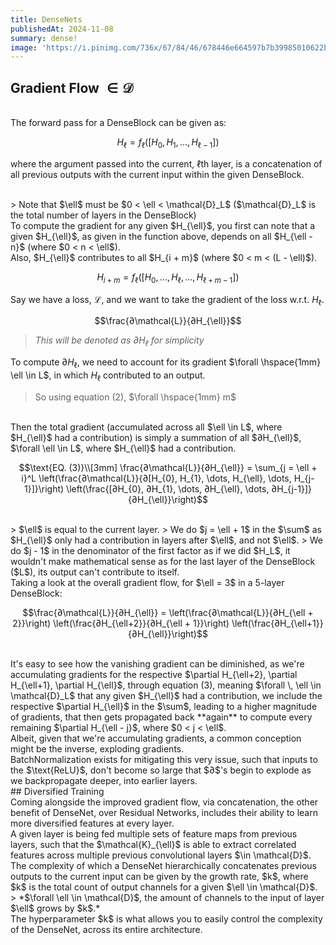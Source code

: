 ```yaml
---
title: DenseNets
publishedAt: 2024-11-08
summary: dense!
image: 'https://i.pinimg.com/736x/67/84/46/678446e664597b7b39985010622b830f.jpg'
---
```


## Gradient Flow $\in \mathcal{D}$

<br/>
The forward pass for a DenseBlock can be given as:

```math
H_{\ell} = f_{\ell}([H_0, H_1, ..., H_{\ell - 1}]) \tag{1}
```

where the argument passed into the current, $\ell$th layer, is a concatenation of all previous outputs with the current input within the given DenseBlock.

<br/>
> Note that $\ell$ must be $0 < \ell < \mathcal{D}_L$ ($\mathcal{D}_L$ is the total number of layers in the DenseBlock)

<br/>
To compute the gradient for any given $H_{\ell}$, you first can note that a given $H_{\ell}$, as given in the function above, depends on all $H_{\ell - n}$ (where $0 < n < \ell$).

<br/>
Also, $H_{\ell}$ contributes to all $H_{i + m}$ (where $0 < m < (L - \ell)$).

```math
H_{i + m} = f_{\ell}([H_0, ... , H_{\ell}, ..., H_{\ell + m - 1}]) \tag{2}
```

Say we have a loss, $\mathcal{L}$, and we want to take the gradient of the loss w.r.t. $H_{\ell}$.

```math
\frac{∂\mathcal{L}}{∂H_{\ell}}
```

> *This will be denoted as $∂H_{\ell}$ for simplicity*

To compute $∂H_{\ell}$, we need to account for its gradient $\forall \hspace{1mm} \ell \in L$, in which $H_{\ell}$ contributed to an output.
<br/>
> So using equation $(2)$, $\forall \hspace{1mm} m$

<br/>
Then the total gradient (accumulated across all $\ell \in L$, where $H_{\ell}$ had a contribution) is simply a summation of all $∂H_{\ell}$, $\forall \ell \in L$, where $H_{\ell}$ had a contribution.

```math
\text{EQ. (3)}\\[3mm]
\frac{∂\mathcal{L}}{∂H_{\ell}} = \sum_{j = \ell + i}^L \left(\frac{∂\mathcal{L}}{∂[H_{0}, H_{1}, \dots, H_{\ell}, \dots, H_{j-1}]}\right) \left(\frac{[∂H_{0}, ∂H_{1}, \dots, ∂H_{\ell}, \dots, ∂H_{j-1}]}{∂H_{\ell}}\right)
```

<br/>
> $\ell$ is equal to the current layer.  
> We do $j = \ell + 1$ in the $\sum$ as $H_{\ell}$ only had a contribution in layers after $\ell$, and not $\ell$.  
> We do $j - 1$ in the denominator of the first factor as if we did $H_L$, it wouldn't make mathematical sense as for the last layer of the DenseBlock ($L$), its output can't contribute to itself.

<br/>
Taking a look at the overall gradient flow, for $\ell = 3$ in a 5-layer DenseBlock:

```math
\frac{∂\mathcal{L}}{∂H_{\ell}} = \left(\frac{∂\mathcal{L}}{∂H_{\ell + 2}}\right) \left(\frac{∂H_{\ell+2}}{∂H_{\ell + 1}}\right) \left(\frac{∂H_{\ell+1}}{∂H_{\ell}}\right)
```

<br/>
It's easy to see how the vanishing gradient can be diminished, as we're accumulating gradients for the respective $\partial H_{\ell+2}, \partial H_{\ell+1}, \partial H_{\ell}$, through equation (3), meaning $\forall \, \ell \in \mathcal{D}_L$ that any given $H_{\ell}$ had a contribution, we include the respective $\partial H_{\ell}$ in the $\sum$, leading to a higher magnitude of gradients, that then gets propagated back **again** to compute every remaining $\partial H_{\ell - j}$, where $0 < j < \ell$.


<br/>
Albeit, given that we're accumulating gradients, a common conception might be the inverse, exploding gradients.

<br/>
BatchNormalization exists for mitigating this very issue, such that inputs to the $\text{ReLU}$, don't become so large that $∂$'s begin to explode as we backpropagate deeper, into earlier layers.

<br/>
## Diversified Training

<br/>
Coming alongside the improved gradient flow, via concatenation, the other benefit of DenseNet, over Residual Networks, includes their ability to learn more diversified features at every layer.

<br/>
A given layer is being fed multiple sets of feature maps from previous layers, such that the $\mathcal{K}_{\ell}$ is able to extract correlated features across multiple previous convolutional layers $\in \mathcal{D}$.

<br/>
The complexity of which a DenseNet hierarchically concatenates previous outputs to the current input can be given by the growth rate, $k$, where $k$ is the total count of output channels for a given $\ell \in \mathcal{D}$.

<br/>
> *$\forall \ell \in \mathcal{D}$, the amount of channels to the input of layer $\ell$ grows by $k$.*

<br/>
The hyperparameter $k$ is what allows you to easily control the complexity of the DenseNet, across its entire architecture.
